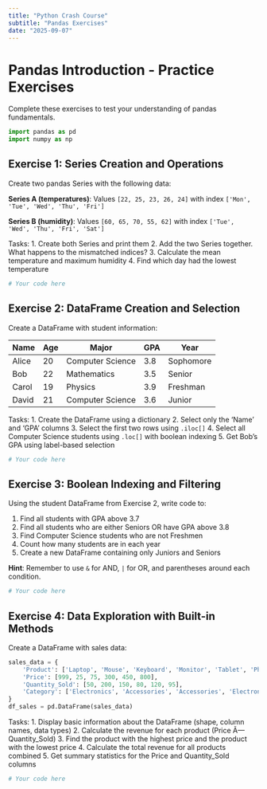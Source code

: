 ```yaml
---
title: "Python Crash Course" 
subtitle: "Pandas Exercises" 
date: "2025-09-07"
---
```


# Pandas Introduction - Practice Exercises

Complete these exercises to test your understanding of pandas fundamentals.

```python
import pandas as pd
import numpy as np
```

## Exercise 1: Series Creation and Operations

Create two pandas Series with the following data:

**Series A (temperatures)**: Values `[22, 25, 23, 26, 24]` with index `['Mon', 'Tue', 'Wed', 'Thu', 'Fri']`

**Series B (humidity)**: Values `[60, 65, 70, 55, 62]` with index `['Tue', 'Wed', 'Thu', 'Fri', 'Sat']`

Tasks: 1. Create both Series and print them 2. Add the two Series together. What happens to the mismatched indices? 3. Calculate the mean temperature and maximum humidity 4. Find which day had the lowest temperature

```python
# Your code here
```

## Exercise 2: DataFrame Creation and Selection

Create a DataFrame with student information:

| Name  | Age | Major            | GPA | Year      |
|-------|-----|------------------|-----|-----------|
| Alice | 20  | Computer Science | 3.8 | Sophomore |
| Bob   | 22  | Mathematics      | 3.5 | Senior    |
| Carol | 19  | Physics          | 3.9 | Freshman  |
| David | 21  | Computer Science | 3.6 | Junior    |

Tasks: 1. Create the DataFrame using a dictionary 2. Select only the 'Name' and 'GPA' columns 3. Select the first two rows using `.iloc[]` 4. Select all Computer Science students using `.loc[]` with boolean indexing 5. Get Bob's GPA using label-based selection

```python
# Your code here
```

## Exercise 3: Boolean Indexing and Filtering

Using the student DataFrame from Exercise 2, write code to:

1.  Find all students with GPA above 3.7
2.  Find all students who are either Seniors OR have GPA above 3.8
3.  Find Computer Science students who are not Freshmen
4.  Count how many students are in each year
5.  Create a new DataFrame containing only Juniors and Seniors

**Hint**: Remember to use `&` for AND, `|` for OR, and parentheses around each condition.

```python
# Your code here
```

## Exercise 4: Data Exploration with Built-in Methods

Create a DataFrame with sales data:

```python
sales_data = {
    'Product': ['Laptop', 'Mouse', 'Keyboard', 'Monitor', 'Tablet', 'Phone'],
    'Price': [999, 25, 75, 300, 450, 800],
    'Quantity_Sold': [50, 200, 150, 80, 120, 95],
    'Category': ['Electronics', 'Accessories', 'Accessories', 'Electronics', 'Electronics', 'Electronics']
}
df_sales = pd.DataFrame(sales_data)
```

Tasks: 1. Display basic information about the DataFrame (shape, column names, data types) 2. Calculate the revenue for each product (Price Ã— Quantity_Sold) 3. Find the product with the highest price and the product with the lowest price 4. Calculate the total revenue for all products combined 5. Get summary statistics for the Price and Quantity_Sold columns

```python
# Your code here
```